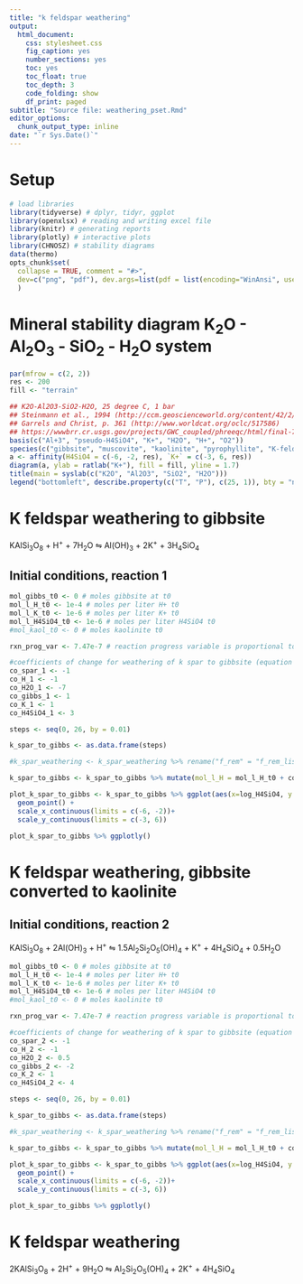 ```yaml
---
title: "k feldspar weathering"
output:
  html_document:
    css: stylesheet.css
    fig_caption: yes
    number_sections: yes
    toc: yes
    toc_float: true
    toc_depth: 3
    code_folding: show
    df_print: paged
subtitle: "Source file: weathering_pset.Rmd"
editor_options:
  chunk_output_type: inline
date: "`r Sys.Date()`"
---
```

# Setup

```r
# load libraries
library(tidyverse) # dplyr, tidyr, ggplot
library(openxlsx) # reading and writing excel file
library(knitr) # generating reports
library(plotly) # interactive plots
library(CHNOSZ) # stability diagrams
data(thermo)
opts_chunk$set(
  collapse = TRUE, comment = "#>",
  dev=c("png", "pdf"), dev.args=list(pdf = list(encoding="WinAnsi", useDingbats=FALSE))
  )
```


# Mineral stability diagram K$_2$O - Al$_2$O$_3$ - SiO$_2$ - H$_2$O system

```r
par(mfrow = c(2, 2))
res <- 200
fill <- "terrain"

## K2O-Al2O3-SiO2-H2O, 25 degree C, 1 bar
## Steinmann et al., 1994 (http://ccm.geoscienceworld.org/content/42/2/197)
## Garrels and Christ, p. 361 (http://www.worldcat.org/oclc/517586)
## https://wwwbrr.cr.usgs.gov/projects/GWC_coupled/phreeqc/html/final-75.html
basis(c("Al+3", "pseudo-H4SiO4", "K+", "H2O", "H+", "O2"))
species(c("gibbsite", "muscovite", "kaolinite", "pyrophyllite", "K-feldspar"))
a <- affinity(H4SiO4 = c(-6, -2, res), `K+` = c(-3, 6, res))
diagram(a, ylab = ratlab("K+"), fill = fill, yline = 1.7)
title(main = syslab(c("K2O", "Al2O3", "SiO2", "H2O")))
legend("bottomleft", describe.property(c("T", "P"), c(25, 1)), bty = "n")
```


# K feldspar weathering to gibbsite

KAlSi$_3$O$_8$ + H$^+$ + 7H$_2$O $\leftrightharpoons$ Al(OH)$_3$ + 2K$^+$ + 3H$_4$SiO$_4$


## Initial conditions, reaction 1

```r
mol_gibbs_t0 <- 0 # moles gibbsite at t0
mol_l_H_t0 <- 1e-4 # moles per liter H+ t0
mol_l_K_t0 <- 1e-6 # moles per liter K+ t0
mol_l_H4SiO4_t0 <- 1e-6 # moles per liter H4SiO4 t0 
#mol_kaol_t0 <- 0 # moles kaolinite t0

rxn_prog_var <- 7.47e-7 # reaction progress variable is proportional to the amount of reactant mineral dissolved and defines the extent of reaction. Selection of reaction progress step is arbitrary. units are moles per kg of solution

#coefficients of change for weathering of k spar to gibbsite (equation above)
co_spar_1 <- -1
co_H_1 <- -1
co_H2O_1 <- -7
co_gibbs_1 <- 1
co_K_1 <- 1
co_H4SiO4_1 <- 3
```

```r
steps <- seq(0, 26, by = 0.01)

k_spar_to_gibbs <- as.data.frame(steps)

#k_spar_weathering <- k_spar_weathering %>% rename("f_rem" = "f_rem_list")
```

```r
k_spar_to_gibbs <- k_spar_to_gibbs %>% mutate(mol_l_H = mol_l_H_t0 + co_H_1 * steps * rxn_prog_var, mol_l_K = mol_l_K_t0 + co_K_1 * steps * rxn_prog_var, mol_l_H4SiO4 = mol_l_H4SiO4_t0 + co_H4SiO4_1 * steps * rxn_prog_var, mol_gibbs = mol_gibbs_t0 + co_gibbs_1 * steps * rxn_prog_var, log_H4SiO4 = log10(mol_l_H4SiO4), log_K_H_ratio = log10(mol_l_K/mol_l_H))
```

```r
plot_k_spar_to_gibbs <- k_spar_to_gibbs %>% ggplot(aes(x=log_H4SiO4, y = log_K_H_ratio, color = steps))+
  geom_point() +
  scale_x_continuous(limits = c(-6, -2))+
  scale_y_continuous(limits = c(-3, 6))

plot_k_spar_to_gibbs %>% ggplotly()
```

#  K feldspar weathering, gibbsite converted to kaolinite

## Initial conditions, reaction 2

KAlSi$_3$O$_8$ + 2Al(OH)$_3$ + H$^+$  $\leftrightharpoons$ 1.5Al$_2$Si$_2$O$_5$(OH)$_4$ + K$^+$ + 4H$_4$SiO$_4$ + 0.5H$_2$O

```r
mol_gibbs_t0 <- 0 # moles gibbsite at t0
mol_l_H_t0 <- 1e-4 # moles per liter H+ t0
mol_l_K_t0 <- 1e-6 # moles per liter K+ t0
mol_l_H4SiO4_t0 <- 1e-6 # moles per liter H4SiO4 t0 
#mol_kaol_t0 <- 0 # moles kaolinite t0

rxn_prog_var <- 7.47e-7 # reaction progress variable is proportional to the amount of reactant mineral dissolved and defines the extent of reaction. Selection of reaction progress step is arbitrary. units are moles per kg of solution

#coefficients of change for weathering of k spar to gibbsite (equation above)
co_spar_2 <- -1
co_H_2 <- -1
co_H2O_2 <- 0.5
co_gibbs_2 <- -2
co_K_2 <- 1
co_H4SiO4_2 <- 4
```

```r
steps <- seq(0, 26, by = 0.01)

k_spar_to_gibbs <- as.data.frame(steps)

#k_spar_weathering <- k_spar_weathering %>% rename("f_rem" = "f_rem_list")
```

```r
k_spar_to_gibbs <- k_spar_to_gibbs %>% mutate(mol_l_H = mol_l_H_t0 + co_H_1 * steps * rxn_prog_var, mol_l_K = mol_l_K_t0 + co_K_1 * steps * rxn_prog_var, mol_l_H4SiO4 = mol_l_H4SiO4_t0 + co_H4SiO4_1 * steps * rxn_prog_var, mol_gibbs = mol_gibbs_t0 + co_gibbs_1 * steps * rxn_prog_var, log_H4SiO4 = log10(mol_l_H4SiO4), log_K_H_ratio = log10(mol_l_K/mol_l_H))
```

```r
plot_k_spar_to_gibbs <- k_spar_to_gibbs %>% ggplot(aes(x=log_H4SiO4, y = log_K_H_ratio, color = steps))+
  geom_point() +
  scale_x_continuous(limits = c(-6, -2))+
  scale_y_continuous(limits = c(-3, 6))

plot_k_spar_to_gibbs %>% ggplotly()
```

# K feldspar weathering

2KAlSi$_3$O$_8$ + 2H$^+$ + 9H$_2$O $\leftrightharpoons$ Al$_2$Si$_2$O$_5$(OH)$_4$ + 2K$^+$ + 4H$_4$SiO$_4$

